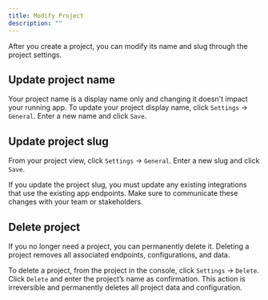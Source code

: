 ```yaml
---
title: Modify Project
description: ""
---
```


After you create a project, you can modify its name and slug through the project settings.

## Update project name

Your project name is a display name only and changing it doesn't impact your running app. To update your project display name, click `Settings` → `General`. Enter a new name and click `Save`.

## Update project slug

From your project view, click `Settings` → `General`. Enter a new slug and click `Save`.

<Warning>
  If you update the project slug, you must update any existing integrations that
  use the existing app endpoints. Make sure to communicate these changes with
  your team or stakeholders.
</Warning>

## Delete project

If you no longer need a project, you can permanently delete it. Deleting a project removes all associated endpoints, configurations, and data.

To delete a project, from the project in the console, click `Settings` → `Delete`. Click `Delete` and enter the project’s name as confirmation. This action is irreversible and permanently deletes all project data and configuration.

